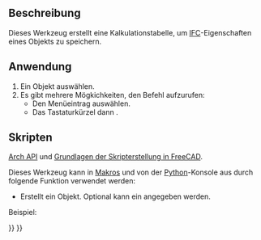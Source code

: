 <languages/>

{{Docnav/de
|[[BIM_IfcExplorer/de|IfcExplorer]]
|[[Arch_Panel/de|Platte]]
|[[BIM_Workbench/de|BIM]]
|IconL=BIM_IfcExplorer.svg
|IconR=Arch_Panel.svg
|IconC=Workbench_BIM.svg
}}

{{GuiCommand/de
|Name=Arch IfcSpreadsheet
|Name/de=Arch_IfcTabellenblatt
|MenuLocation=Dienstprogramme → IFC-Kalkulationstabelle erstellen...
|Workbenches=[[BIM_Workbench/de|BIM]]
|Shortcut={{KEY|I}} {{KEY|P}}
|SeeAlso=[[Arch_IFC|Arch IFC]]
}}

<span id="Description"></span>
==Beschreibung==

Dieses Werkzeug erstellt eine Kalkulationstabelle, um [[Arch IFC/de|IFC]]-Eigenschaften eines Objekts zu speichern.

<span id="Usage"></span>
==Anwendung==

# Ein Objekt auswählen.
# Es gibt mehrere Mögkichkeiten, den Befehl aufzurufen: 
#* Den Menüeintrag {{MenuCommand|Dienstprogramme → [[Image:Arch_IfcSpreadsheet.svg|16px]] IFC-Kalkulationstabelle erstellen...}} auswählen.
#* Das Tastaturkürzel {{KEY|I}} dann {{KEY|P}}.

<span id="Scripting"></span>
==Skripten==

{{Emphasis|Siehe auch:}} [[Arch_API/de|Arch API]] und [[FreeCAD_Scripting_Basics/de|Grundlagen der Skripterstellung in FreeCAD]].

Dieses Werkzeug kann in [[Macros/de|Makros]] und von der [[Python/de|Python]]-Konsole aus durch folgende Funktion verwendet werden:
{{Code|code=
spreadsheet = makeIfcSpreadsheet(archobj=None)
}}

* Erstellt ein {{incode|Tabellenblatt}} Objekt. Optional kann ein {{incode|archobj}} angegeben werden.

Beispiel:
{{Code|code=
import FreeCAD, Draft, Arch

Line = Draft.makeWire([FreeCAD.Vector(0, 0, 0), FreeCAD.Vector(2000, 2000, 0)])
Wall = Arch.makeWall(Line, width=150, height=3000)
FreeCAD.ActiveDocument.recompute()

spreadsheet = Arch.makeIfcSpreadsheet(Wall)
}}


{{Docnav/de
|[[BIM_IfcExplorer/de|IfcExplorer]]
|[[Arch_Panel/de|Platte]]
|[[BIM_Workbench/de|BIM]]
|IconL=BIM_IfcExplorer.svg
|IconR=Arch_Panel.svg
|IconC=Workbench_BIM.svg
}}

{{BIM_Tools_navi{{#translation:}}}}
{{Userdocnavi{{#translation:}}}}